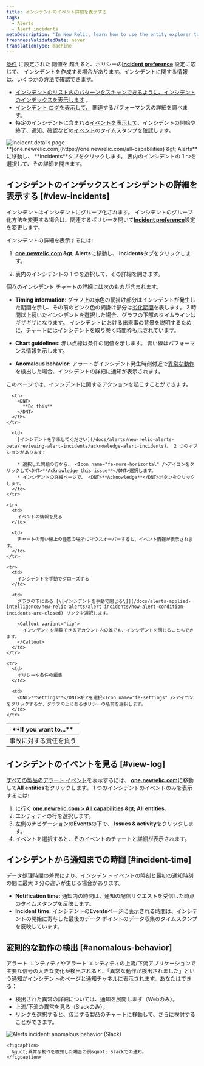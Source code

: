 ```yaml
---
title: インシデントのイベント詳細を表示する
tags:
  - Alerts
  - Alert incidents
metaDescription: 'In New Relic, learn how to use the entity explorer to find and review alerts incidents.'
freshnessValidatedDate: never
translationType: machine
---
```


[条件](/docs/alerts/create-alert/set-thresholds/set-thresholds-alert-condition/) に設定された [](/docs/alerts/create-alert/create-alert-condition/alert-conditions/)閾値を 超えると、ポリシーの<DNT>**[Incident preference](/docs/alerts/new-relic-alerts/configuring-alert-policies/specify-when-new-relic-creates-incidents)**</DNT> 設定に応じて、<InlinePopover type="alerts" /> インシデントを作成する場合があります。インシデントに関する情報は、いくつかの方法で確認できます。

* [インシデントのリスト内のパターンをスキャンできるように、インシデントのインデックスを表示します](#view-incidents) 。
* [インシデント ログを表示して、](#view-log) 関連するパフォーマンスの詳細を調べます。
* 特定のインシデントに含まれる[イベントを表示して](#incident-time)、インシデントの開始や終了、通知、確認などの[イベント](/docs/using-new-relic/welcome-new-relic/get-started/glossary#event)のタイムスタンプを確認します。

<img title="Incident details page" alt="Incident details page" src="/images/alerts_screenshot-full_incident-page.webp" />

<figcaption>
  <DNT>**[one.newrelic.com](https://one.newrelic.com/all-capabilities) &amp;gt; Alerts**</DNT>に移動し、 <DNT>**Incidents**</DNT>タブをクリックします。 表内のインシデントの 1 つを選択して、その詳細を開きます。
</figcaption>

## インシデントのインデックスとインシデントの詳細を表示する [#view-incidents]

インシデントはインシデントにグループ化されます。 インシデントのグループ化方法を変更する場合は、関連するポリシーを開いて[<DNT>**Incident preference**</DNT>](/docs/alerts/new-relic-alerts-beta/reviewing-alert-incidents/specify-when-new-relic-creates-incidents)設定を変更します。

インシデントの詳細を表示するには:

1. <DNT>**[one.newrelic.com](https://one.newrelic.com/all-capabilities) &amp;gt; Alerts**</DNT>に移動し、 <DNT>**Incidents**</DNT>タブをクリックします。

2. 表内のインシデントの 1 つを選択して、その詳細を開きます。

個々のインシデント チャートの詳細には次のものが含まれます。

* <DNT>**Timing information**</DNT>: グラフ上の赤色の網掛け部分はインシデントが発生した期間を示し、その前のピンク色の網掛け部分は[劣化期間](/docs/using-new-relic/welcome-new-relic/get-started/glossary#degradation-period)を表します。 2 時間以上続いたインシデントを選択した場合、グラフの下部のタイムラインはギザギザになります。 インシデントにおける出来事の背景を説明するために、チャートにはインシデントを取り巻く時間枠も示されています。

* <DNT>**Chart guidelines**</DNT>: 赤い点線は条件の閾値を示します。 青い線はパフォーマンス情報を示します。

* <DNT>**Anomalous behavior:**</DNT> アラートがインシデント発生時刻付近で[異常な動作](#anomalous-behavior)を検出した場合、インシデントの詳細に通知が表示されます。

このページでは、インシデントに関するアクションを起こすことができます。

<table>
  <thead>
    <tr>
      <th width={250}>
        <DNT>
          **If you want to...**
        </DNT>
      </th>

      <th>
        <DNT>
          **Do this**
        </DNT>
      </th>
    </tr>
  </thead>

  <tbody>
    <tr>
      <td>
        事故に対する責任を負う
      </td>

      <td>
        [インシデントを了承してください](/docs/alerts/new-relic-alerts-beta/reviewing-alert-incidents/acknowledge-alert-incidents)。 2 つのオプションがあります:

        * 選択した問題の行から、 <Icon name="fe-more-horizontal" />アイコンをクリックして<DNT>**Acknowledge this issue**</DNT>選択します。
        * インシデントの詳細ページで、 <DNT>**Acknowledge**</DNT>ボタンをクリックします。
      </td>
    </tr>

    <tr>
      <td>
        イベントの情報を見る
      </td>

      <td>
        チャートの青い線上の任意の場所にマウスオーバーすると、イベント情報が表示されます。
      </td>
    </tr>

    <tr>
      <td>
        インシデントを手動でクローズする
      </td>

      <td>
        グラフの下にある [\[インシデントを手動で閉じる\]](/docs/alerts-applied-intelligence/new-relic-alerts/alert-incidents/how-alert-condition-incidents-are-closed) リンクを選択します。

        <Callout variant="tip">
          インシデントを閲覧できるアカウント内の誰でも、インシデントを閉じることもできます。
        </Callout>
      </td>
    </tr>

    <tr>
      <td>
        ポリシーや条件の編集
      </td>

      <td>
        <DNT>**Settings**</DNT>ギアを選択<Icon name="fe-settings" />アイコンをクリックするか、グラフの上にあるポリシーの名前を選択します。
      </td>
    </tr>
  </tbody>
</table>

## インシデントのイベントを見る [#view-log]

[すべての製品のアラート イベント](/docs/alerts/new-relic-alerts-beta/reviewing-events/review-events-across-products)を表示するには、 <DNT>**[one.newrelic.com](https://one.newrelic.com/all-capabilities)**</DNT>に移動して<DNT>**All entities**</DNT>をクリックします。 1 つのインシデントのイベントのみを表示するには:

1. に行く <DNT>**[one.newrelic.com &gt; All capabilities](https://one.newrelic.com/all-capabilities) &amp;gt; All entities.**</DNT>
2. エンティティの行を選択します。
3. 左側のナビゲーションの<DNT>**Events**</DNT>の下で、 <DNT>**Issues &amp; activity**</DNT>をクリックします。
4. イベントを選択すると、そのイベントのチャートと詳細が表示されます。

## インシデントから通知までの時間 [#incident-time]

データ処理時間の差異により、インシデント イベントの時刻と最初の通知時刻の間に最大 3 分の違いが生じる場合があります。

* <DNT>**Notification time:**</DNT> 通知内の時間は、通知の配信リクエストを受信した時点のタイムスタンプを反映します。
* <DNT>**Incident time:**</DNT> インシデントの<DNT>**Events**</DNT>ページに表示される時間は、インシデントの開始に寄与した最後のデータ ポイントのデータ収集のタイムスタンプを反映しています。

## 変則的な動作の検出 [#anomalous-behavior]

アラート エンティティやアラート エンティティの上流/下流アプリケーションで主要な信号の大きな変化が検出されると、「異常な動作が検出されました」という通知がインシデントのページと通知チャネルに表示されます。あなたはできる：

* 検出された異常の詳細については、通知を展開します（Webのみ）。
* 上流/下流の異常を見る（Slackのみ）。
* リンクを選択すると、該当する製品のチャートに移動して、さらに検討することができます。

<CollapserGroup>
  <Collapser id="slack-notification" title="Slackでのアラート通知">
    <img title="Alerts incident: anomalous behavior (Slack)" alt="Alerts incident: anomalous behavior (Slack)" src="/images/alerts_screenshot-full_incident-context-in-slack.webp" />

    <figcaption>
      &quot;異常な動作を検知した場合の例&quot; Slackでの通知。
    </figcaption>
  </Collapser>
</CollapserGroup>